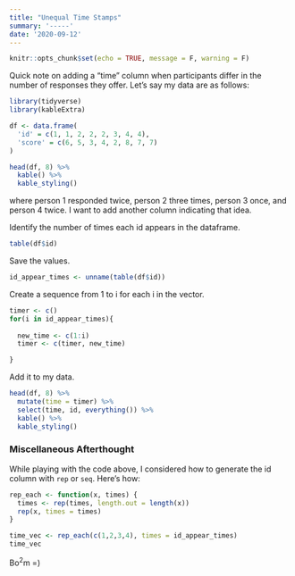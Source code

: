 ```yaml
---
title: "Unequal Time Stamps"
summary: '-----'
date: '2020-09-12'
---
```



```r
knitr::opts_chunk$set(echo = TRUE, message = F, warning = F)
```

Quick note on adding a "time" column when participants differ in the number of responses they offer. Let's say my data are as follows:

```r

library(tidyverse)
library(kableExtra)

df <- data.frame(
  'id' = c(1, 1, 2, 2, 2, 3, 4, 4),
  'score' = c(6, 5, 3, 4, 2, 8, 7, 7)
)

head(df, 8) %>% 
  kable() %>% 
  kable_styling()
```

where person 1 responded twice, person 2 three times, person 3 once, and person 4 twice. I want to add another column indicating that idea. 

Identify the number of times each id appears in the dataframe.

```r
table(df$id)
```

Save the values.

```r
id_appear_times <- unname(table(df$id))
```

Create a sequence from 1 to i for each i in the vector.

```r
timer <- c()
for(i in id_appear_times){
  
  new_time <- c(1:i)
  timer <- c(timer, new_time)

}
```

Add it to my data.

```r
head(df, 8) %>% 
  mutate(time = timer) %>% 
  select(time, id, everything()) %>% 
  kable() %>% 
  kable_styling()
```


### Miscellaneous Afterthought

While playing with the code above, I considered how to generate the id column with `rep` or `seq`. Here's how:

```r

rep_each <- function(x, times) {
  times <- rep(times, length.out = length(x))
  rep(x, times = times)
}

time_vec <- rep_each(c(1,2,3,4), times = id_appear_times)
time_vec
```


Bo$^2$m =)

